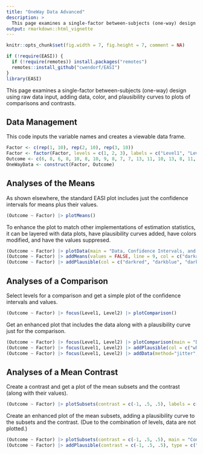```yaml
---
title: "OneWay Data Advanced"
description: >
  This page examines a single-factor between-subjects (one-way) design using raw data input, adding data, color, and plausibility curves to plots of comparisons and contrasts.
output: rmarkdown::html_vignette
---
```


```r
knitr::opts_chunk$set(fig.width = 7, fig.height = 7, comment = NA)
```

```r
if (!require(EASI)) {
  if (!require(remotes)) install.packages("remotes")
  remotes::install_github("cwendorf/EASI")
}
library(EASI)
```

This page examines a single-factor between-subjects (one-way) design using raw data input, adding data, color, and plausibility curves to plots of comparisons and contrasts.

## Data Management

This code inputs the variable names and creates a viewable data frame.
```r
Factor <- c(rep(1, 10), rep(2, 10), rep(3, 10))
Factor <- factor(Factor, levels = c(1, 2, 3), labels = c("Level1", "Level2", "Level3"))
Outcome <- c(6, 8, 6, 8, 10, 8, 10, 9, 8, 7, 7, 13, 11, 10, 13, 8, 11, 14, 12, 11, 9, 16, 11, 12, 15, 13, 9, 14, 11, 10)
OneWayData <- construct(Factor, Outcome)
```

## Analyses of the Means

As shown elsewhere, the standard EASI plot includes just the confidence intervals for means plus their values. 
```r
(Outcome ~ Factor) |> plotMeans()
```

To enhance the plot to match other implementations of estimation statistics, it can be layered with data plots, have plausibility curves added, have colors modified, and have the values suppresed.
```r
(Outcome ~ Factor) |> plotData(main = "Data, Confidence Intervals, and Plausibility Curves", method = "swarm", offset = -.15, col = c("darkred", "darkblue", "darkgoldenrod"))
(Outcome ~ Factor) |> addMeans(values = FALSE, line = 9, col = c("darkred", "darkblue", "darkgoldenrod"))
(Outcome ~ Factor) |> addPlausible(col = c("darkred", "darkblue", "darkgoldenrod"))
```

## Analyses of a Comparison

Select levels for a comparison and get a simple plot of the confidence intervals and values.
```r
(Outcome ~ Factor) |> focus(Level1, Level2) |> plotComparison()
```

Get an enhanced plot that includes the data along with a plausibility curve just for the comparison.
```r
(Outcome ~ Factor) |> focus(Level1, Level2) |> plotComparison(main = "Data, Confidence Intervals, and a Plausibility Curve", values = FALSE, ylim = c(0, 20))
(Outcome ~ Factor) |> focus(Level1, Level2) |> addPlausible(col = c("white", "white", "darkgoldenrod"))
(Outcome ~ Factor) |> focus(Level1, Level2) |> addData(method="jitter", offset= c(-.15, .15), col = c("darkred", "darkblue"))
```

## Analyses of a Mean Contrast

Create a contrast and get a plot of the mean subsets and the contrast (along with their values).
```r
(Outcome ~ Factor) |> plotSubsets(contrast = c(-1, .5, .5), labels = c("Level1", "Others"))
```

Create an enhanced plot of the mean subsets, adding a plausibility curve to the subsets and the contrast. (Due to the combination of levels, data are not plotted.)
```r
(Outcome ~ Factor) |> plotSubsets(contrast = c(-1, .5, .5), main = "Confidence Intervals with Plausibility Curves", labels = c("Level1", "Others"), ylim = c(0, 20), values = FALSE, col = c("blue", "forestgreen", "black"))
(Outcome ~ Factor) |> addPlausible(contrast = c(-1, .5, .5), type = c("right", "right", "right"), col = c("black", "black", "black"))
```
